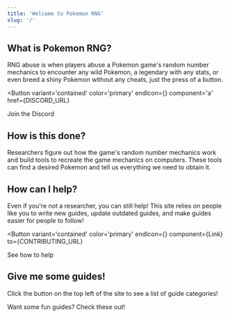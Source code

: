 ```yaml
---
title: 'Welcome to Pokemon RNG'
slug: '/'
---
```



## What is Pokemon RNG?

RNG abuse is when players abuse a Pokemon game's random number mechanics to encounter any wild Pokemon, a legendary with any stats, or even breed a shiny Pokemon without any cheats, just the press of a button.

<Button
  variant='contained'
  color='primary'
  endIcon={<DiscordIcon />}
  component='a'
  href={DISCORD_URL}
>
  Join the Discord  
</Button>

## How is this done?

Researchers figure out how the game's random number mechanics work and build tools to recreate the game mechanics on computers. These tools can find a desired Pokemon and tell us everything we need to obtain it.

## How can I help?

Even if you're not a researcher, you can still help! This site relies on people like you to write new guides, update outdated guides, and make guides easier for people to follow!

<Button
  variant='contained'
  color='primary'
  endIcon={<CheckIcon />}
  component={Link}
  to={CONTRIBUTING_URL}
>
  See how to help
</Button>

## Give me some guides!

Click the button on the top left of the site to see a list of guide categories!

Want some fun guides? Check these out!

<Grid container spacing={2}>
  <Grid item xs={12} sm={6}>
    <GuidePreview
      name='Raid RNG'
      description='The easiest way to get shiny raid Pokemon in Sword and Shield'
      slug='retail-swsh-raid'
      spriteSrc={CharizardImg}
    />
  </Grid>
  <Grid item xs={12} sm={6}>
    <GuidePreview
      name='Dream Radar'
      description='Obtain 6IV Level 5 Legends like Dialga, Lugia, and Giratina in Gen 5'
      slug='emulator-b2w2-dream-radar'
      spriteSrc={GiratinaImg}
    />
  </Grid>
  <Grid item xs={12} sm={6}>
    <GuidePreview
      name='Island Scan'
      description='Get obscure Pokemon in the Gen 7 wild'
      slug='retail-usum-island-scan'
      spriteSrc={RotomImg}
    />
  </Grid>
  <Grid item xs={12} sm={6}>
    <GuidePreview
      name='Friend Safari'
      description='RNG your own Dittos for breeding in X and Y'
      slug='pcalc-xy-friend-safari'
      spriteSrc={DittoImg}
    />
  </Grid>
</Grid>
